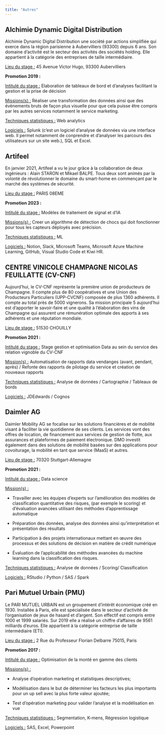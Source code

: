 ```yaml
---
title: "Autres"
---
```


## **Alchimie Dynamic Digital Distribution**

Alchimie Dynamic Digital Distribution une société par actions simplifiée qui exerce dans la région parisienne à Aubervilliers (93300) depuis 6 ans. Son domaine d'activité est le secteur des activités des sociétés holding. Elle appartient à la catégorie des entreprises de taille intermédiaire.

[Lieu du stage :]{.underline} 45 Avenue Victor Hugo, 93300 Aubervilliers

**Promotion 2019 :**

[Intitulé du stage :]{.underline} Elaboration de tableaux de bord et d'analyses facilitant la gestion et la prise de décision

[Missions(s) :]{.underline} Réaliser une transformation des données ainsi que des évènements bruts de façon plus visuelle pour que cela puisse être compris par les autres services notamment le service marketing.

[Techniques statistiques :]{.underline} Web analytics

[Logiciels :]{.underline} Splunk (c'est un logiciel d'analyse de données via une interface web. Il permet notamment de conprendre et d'analyser les parcours des utilisateurs sur un site web.), SQL et Excel.

## **Artifeel**

En janvier 2021, Artifeel a vu le jour grâce à la collaboration de deux ingénieurs : Alain STARON et Mikael BALPE. Tous deux sont animés par la volonté de révolutionner le domaine du smart-home en commençant par le marché des systèmes de sécurité.

[Lieu du stage :]{.underline} PARIS 08EME

**Promotion 2023 :**

[Intitulé du stage :]{.underline} Modèles de traitement de signal et d'IA

[Missions(s) :]{.underline} Creer un algorithme de détection de chocs qui doit fonctionner pour tous les capteurs déployés avec précision.

[Techniques statistiques :]{.underline} ML

[Logiciels :]{.underline} Notion, Slack, Microsoft Teams, Microsoft Azure Machine Learning, GitHub, Visual Studio Code et Kiwi HR.


## **CENTRE VINICOLE CHAMPAGNE NICOLAS FEUILLATTE (CV-CNF)**

Aujourd'hui, le CV-CNF représente la première union de producteurs de Champagne. Il compte plus de 80 coopératives et une Union des Producteurs Particuliers (UPP-CVCNF) composée de plus 1360 adhérents. Il compte au total près de 5000 vignerons. Sa mission principale 5 aujourd'hui est d'apporter le savoir-faire et une qualité à l'élaboration des vins de Champagne qui assurent une rémunération optimale des apports à ses adhérents et une réputation mondiale.

[Lieu de stage :]{.underline} 51530 CHOUILLY

**Promotion 2021 :**

[Intitulé du stage :]{.underline} Stage gestion et optimisation Data au sein du service des relation vignoble du CV-CNF

[Mission(s) :]{.underline} Automatisation de rapports data vendanges (avant, pendant, après) / Refonte des rapports de pilotage du service et création de nouveaux rapports

[Techniques statistiques :]{.underline} Analyse de données / Cartographie / Tableaux de bords

[Logiciels :]{.underline} JDEdwards / Cognos

## **Daimler AG**

Daimler Mobility AG se focalise sur les solutions financières et de mobilité visant à faciliter la vie quotidienne de ses clients. Les services vont des offres de location, de financement aux services de gestion de flotte, aux assurances et plateformes de paiement électronique. DMO investit également dans des solutions de mobilité basées sur des applications pour covoiturage, la mobilité en tant que service (MaaS) et autres.

[Lieu de stage :]{.underline} 70320 Stuttgart-Allemagne

**Promotion 2021 :**

[Intitulé du stage :]{.underline} Data science

[Mission(s) :]{.underline}

-   Travailler avec les équipes d'experts sur l'amélioration des modèles de classification quantitative des risques, (par exemple le scoring) et d'évaluation avancées utilisant des méthodes d'apprentissage automatique

-   Préparation des données, analyse des données ainsi qu'interprétation et présentation des résultats

-   Participation à des projets internationaux mettant en œuvre des processus et des solutions de décision en matière de crédit numérique

-   Évaluation de l'applicabilité des méthodes avancées du machine learning dans la classification des risques.

[Techniques statistiques :]{.underline} Analyse de données / Scoring/ Classification

[Logiciels :]{.underline} RStudio / Python / SAS / Spark

## **Pari Mutuel Urbain (PMU)**

Le PARI MUTUEL URBAIN est un groupement d'intérêt économique créé en 1930. Installée à Paris, elle est spécialisée dans le secteur d'activité de l'organisation de jeux de hasard et d'argent. Son effectif est compris entre 1000 et 1999 salariés. Sur 2019 elle a réalisé un chiffre d'affaires de 9561 milliards d'euros. Elle appartient à la catégorie entreprise de taille intermédiaire (ETI).

[Lieu du stage :]{.underline} 2 Rue du Professeur Florian Delbarre 75015, Paris

**Promotion 2017 :**

[Intitulé du stage :]{.underline} Optimisation de la monté en gamme des clients

[Missions(s) :]{.underline}

-   Analyse d'opération marketing et statistiques descriptives;

-   Modélisation dans le but de déterminer les facteurs les plus importants pour un up sell avec la plus forte valeur ajoutée;

-   Test d'opération marketing pour valider l'analyse et la modélisation en vue

[Techniques statistiques :]{.underline} Segmentation, K-mens, Régression logistique

[Logiciels :]{.underline} SAS, Excel, Powerpoint
